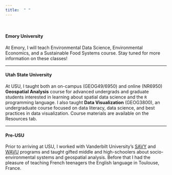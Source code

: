 ```yaml
---
title:  " "
---
```


<br />

#### **Emory University**

At Emory, I will teach Environmental Data Science, Environmental Economics, and a Sustainable Food Systems course.  Stay tuned for more information on these classes!

***

#### **Utah State University**

At USU, I taught both an on-campus (GEOG49/6950) and online (NR6950) **Geospatial Analysis** course for advanced undergrads and graduate students interested in learning about spatial data science and the `R` programming language.  I also taught **Data Visualization** (GEOG3800), an undergraduate course focused on data literacy, data science, and best practices in data visualization.  Course materials are available on the Resources tab.

***

#### **Pre-USU**

Prior to arriving at USU, I worked with Vanderbilt University's [SAVY](https://pty.vanderbilt.edu/pty/students/savy/) and [WAVU](https://pty.vanderbilt.edu/pty/students/wavu/) programs and taught gifted middle and high-schoolers about socio-environmental systems and geospatial analysis.  Before that I had the pleasure of teaching French teenagers the English language in Toulouse, France.

